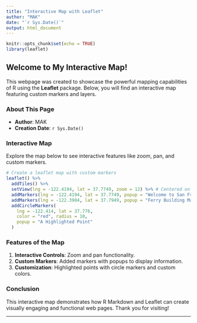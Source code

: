 ```yaml
---
title: "Interactive Map with Leaflet"
author: "MAK"
date: "`r Sys.Date()`"
output: html_document
---
```


```r
knitr::opts_chunk$set(echo = TRUE)
library(leaflet)
```

## Welcome to My Interactive Map!

This webpage was created to showcase the powerful mapping capabilities of R using the **Leaflet** package. Below, you will find an interactive map featuring custom markers and layers.

### About This Page

-   **Author**: MAK
-   **Creation Date**: `r Sys.Date()`

### Interactive Map

Explore the map below to see interactive features like zoom, pan, and custom markers.

```r
# Create a leaflet map with custom markers
leaflet() %>%
  addTiles() %>%
  setView(lng = -122.4194, lat = 37.7749, zoom = 12) %>% # Centered on San Francisco
  addMarkers(lng = -122.4194, lat = 37.7749, popup = "Welcome to San Francisco!") %>%
  addMarkers(lng = -122.3984, lat = 37.7949, popup = "Ferry Building Marketplace") %>%
  addCircleMarkers(
    lng = -122.414, lat = 37.776,
    color = "red", radius = 10,
    popup = "A Highlighted Point"
  )
```

### Features of the Map

1.  **Interactive Controls**: Zoom and pan functionality.
2.  **Custom Markers**: Added markers with popups to display information.
3.  **Customization**: Highlighted points with circle markers and custom colors.

### Conclusion

This interactive map demonstrates how R Markdown and Leaflet can create visually engaging and functional web pages. Thank you for visiting!

------------------------------------------------------------------------
